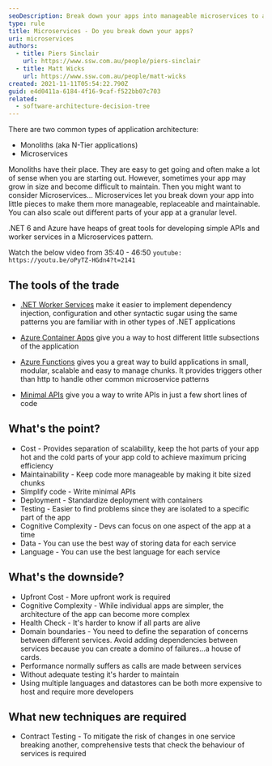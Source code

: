 ```yaml
---
seoDescription: Break down your apps into manageable microservices to achieve scalability, maintainability, and simplified code, while leveraging tools like .NET Worker Services, Azure Container Apps, and Minimal APIs.
type: rule
title: Microservices - Do you break down your apps?
uri: microservices
authors:
  - title: Piers Sinclair
    url: https://www.ssw.com.au/people/piers-sinclair
  - title: Matt Wicks
    url: https://www.ssw.com.au/people/matt-wicks
created: 2021-11-11T05:54:22.790Z
guid: e4d0411a-6184-4f16-9caf-f522bb07c703
related:
  - software-architecture-decision-tree
---
```


There are two common types of application architecture:

- Monoliths (aka N-Tier applications)
- Microservices

Monoliths have their place. They are easy to get going and often make a lot of sense when you are starting out. However, sometimes your app may grow in size and become difficult to maintain. Then you might want to consider Microservices...
Microservices let you break down your app into little pieces to make them more manageable, replaceable and maintainable. You can also scale out different parts of your app at a granular level.

.NET 6 and Azure have heaps of great tools for developing simple APIs and worker services in a Microservices pattern.

Watch the below video from 35:40 - 46:50
`youtube: https://youtu.be/oPyTZ-HGdn4?t=2141`

## The tools of the trade

- [.NET Worker Services](https://docs.microsoft.com/en-us/dotnet/core/extensions/workers) make it easier to implement dependency injection, configuration and other syntactic sugar using the same patterns you are familiar with in other types of .NET applications

- [Azure Container Apps](https://azure.microsoft.com/en-us/services/container-apps/#overview) give you a way to host different little subsections of the application

- [Azure Functions](https://docs.microsoft.com/en-us/azure/azure-functions/) gives you a great way to build applications in small, modular, scalable and easy to manage chunks. It provides triggers other than http to handle other common microservice patterns

- [Minimal APIs](https://devblogs.microsoft.com/dotnet/asp-net-core-updates-in-net-6-preview-4/#introducing-minimal-apis) give you a way to write APIs in just a few short lines of code

## What's the point?

- Cost - Provides separation of scalability, keep the hot parts of your app hot and the cold parts of your app cold to achieve maximum pricing efficiency
- Maintainability - Keep code more manageable by making it bite sized chunks
- Simplify code - Write minimal APIs
- Deployment - Standardize deployment with containers
- Testing - Easier to find problems since they are isolated to a specific part of the app
- Cognitive Complexity - Devs can focus on one aspect of the app at a time
- Data - You can use the best way of storing data for each service
- Language - You can use the best language for each service

## What's the downside?

- Upfront Cost - More upfront work is required
- Cognitive Complexity - While individual apps are simpler, the architecture of the app can become more complex
- Health Check - It's harder to know if all parts are alive
- Domain boundaries - You need to define the separation of concerns between different services. Avoid adding dependencies between services because you can create a domino of failures...a house of cards.
- Performance normally suffers as calls are made between services
- Without adequate testing it's harder to maintain
- Using multiple languages and datastores can be both more expensive to host and require more developers

## What new techniques are required

- Contract Testing - To mitigate the risk of changes in one service breaking another, comprehensive tests that check the behaviour of services is required